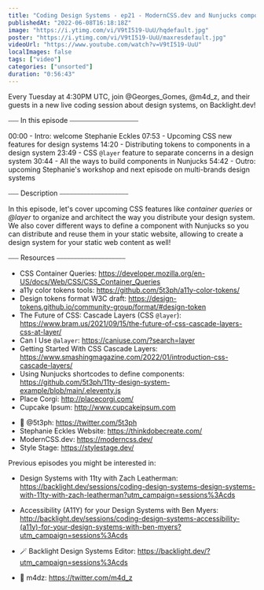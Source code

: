 ```yaml
---
title: "Coding Design Systems - ep21 - ModernCSS.dev and Nunjucks components for a static Web content"
publishedAt: "2022-06-08T16:18:18Z"
image: "https://i.ytimg.com/vi/V9tI519-UuU/hqdefault.jpg"
poster: "https://i.ytimg.com/vi/V9tI519-UuU/maxresdefault.jpg"
videoUrl: "https://www.youtube.com/watch?v=V9tI519-UuU"
localImages: false
tags: ["video"]
categories: ["unsorted"]
duration: "0:56:43"
---
```

Every Tuesday at 4:30PM UTC, join @Georges_Gomes, @m4d_z, and their guests in a new live coding session about design systems, on Backlight.dev!

⎯⎯⎯ In this episode ⎯⎯⎯⎯⎯⎯⎯⎯⎯⎯⎯⎯⎯⎯⎯⎯⎯⎯⎯⎯

00:00 - Intro: welcome Stephanie Eckles
07:53 - Upcoming CSS new features for design systems
14:20 - Distributing tokens to components in a design system
23:49 - CSS `@layer` feature to separate concerns in a design system
30:44 - All the ways to build components in Nunjucks
54:42 - Outro: upcoming Stephanie's workshop and next episode on multi-brands design systems

⎯⎯⎯ Description ⎯⎯⎯⎯⎯⎯⎯⎯⎯⎯⎯⎯⎯⎯⎯⎯⎯⎯⎯⎯

In this episode, let's cover upcoming CSS features like _container queries_ or _@layer_ to organize and architect the way you distribute your design system. We also cover different ways to define a component with Nunjucks so you can distribute and reuse them in your static website, allowing to create a design system for your static web content as well!

⎯⎯⎯ Resources ⎯⎯⎯⎯⎯⎯⎯⎯⎯⎯⎯⎯⎯⎯⎯⎯⎯⎯⎯⎯

* CSS Container Queries: https://developer.mozilla.org/en-US/docs/Web/CSS/CSS_Container_Queries
* a11y color tokens tools: https://github.com/5t3ph/a11y-color-tokens/
* Design tokens format W3C draft: https://design-tokens.github.io/community-group/format/#design-token
* The Future of CSS: Cascade Layers (CSS `@layer`): https://www.bram.us/2021/09/15/the-future-of-css-cascade-layers-css-at-layer/
* Can I Use `@alayer`: https://caniuse.com/?search=layer
* Getting Started With CSS Cascade Layers: https://www.smashingmagazine.com/2022/01/introduction-css-cascade-layers/
* Using Nunjucks shortcodes to define components: https://github.com/5t3ph/11ty-design-system-example/blob/main/.eleventy.js
* Place Corgi: http://placecorgi.com/
* Cupcake Ipsum: http://www.cupcakeipsum.com

- 🐥 @5t3ph: https://twitter.com/5t3ph
- Stephanie Eckles Website: https://thinkdobecreate.com/
- ModernCSS.dev: https://moderncss.dev/
- Style Stage: https://stylestage.dev/

Previous episodes you might be interested in:
- Design Systems with 11ty with Zach Leatherman: https://backlight.dev/sessions/coding-design-systems-design-systems-with-11ty-with-zach-leatherman?utm_campaign=sessions%3Acds
- Accessibility (A11Y) for your Design Systems with Ben Myers: http://backlight.dev/sessions/coding-design-systems-accessibility-(a11y)-for-your-design-systems-with-ben-myers?utm_campaign=sessions%3Acds

- 🪄 Backlight Design Systems Editor: https://backlight.dev/?utm_campaign=sessions%3Acds
- 🐥 m4dz: https://twitter.com/m4d_z
